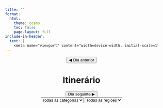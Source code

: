 ```yaml
---
title: ""
format:
  html:
    theme: cosmo
    toc: false
    page-layout: full
include-in-header:
  text: |
    <meta name="viewport" content="width=device-width, initial-scale=1">
---
```


```{=html}
<!-- Estilos -->
<link rel="stylesheet" href="styles.css">

<!-- Leaflet -->
<link rel="stylesheet" href="https://unpkg.com/leaflet/dist/leaflet.css" />
<script src="https://unpkg.com/leaflet/dist/leaflet.js"></script>

<!-- Conteúdo -->
<div class="site-container">

  <!-- Cabeçalho com Filtros -->
  <header class="navbar">
    <div class="nav-row">
      <button id="prev-day">◀ Dia anterior</button>
      <h1 id="current-day">Itinerário</h1>
      <button id="next-day">Dia seguinte ▶</button>
    </div>
    <div class="filters">
      <select id="filter-type">
        <option value="">Todas as categorias</option>
      </select>
      <select id="filter-area">
        <option value="">Todas as regiões</option>
      </select>
    </div>
  </header>

<main class="content">
  <div class="col agenda-container">
    <div id="agenda" class="agenda"></div>
  </div>
  <div class="col map-container">
    <div id="map" class="map"></div>
  </div>
</main>


</div>

<!-- JS -->
<script src="app.js"></script>

```

